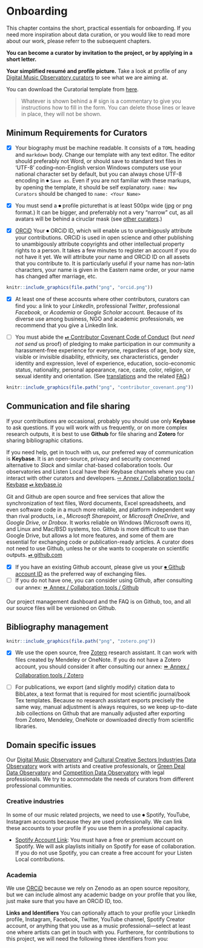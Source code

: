 # Onboarding {#onboarding}

::: {.rmdnote data-latex="{note}"}

This chapter contains the short, practical essentials for onboarding. If you need more inspiration about data curation, or you would like to read more about our work, please referr to the subsequent chapters. 

:::

**You can become a curator by invitation to the project, or by applying in a short letter.**

**Your simplified resumé and profile picture.** Take a look at profile of any [Digital Music Observatory curators](https://music.dataobservatory.eu/#contributors) to see what we are aiming at. 

You can download the Curatorial template from [here](https://raw.githubusercontent.com/dataobservatory-eu/music/main/content/authors/curator/_index.md).

> Whatever is shown behind a # sign is a commentary to give you instructions how to  fill in the form. You can delete those lines or leave in place, they will not be shown.



## Minimum Requirements for Curators

- [x] Your biography must be machine readable.  It consists of a `TOML` heading and `markdown` body.  Change our template with any text editor. The editor should preferably not Word, or should save to standard text files in 'UTF-8' coding--non-English version Windows computers use your national character set by default, but you can always chose UTF-8 encoding in ⏺ `Save as`. Even if you are not familiar with these markups, by opening the template, it should be self explanatory. 
`name: New Curators` should be changed to `name: <Your Name>`

- [x] You must send a ⏺ profile picturethat is at least 500px wide (jpg or png format.) It can be bigger, and preferrably not a very "narrow" cut, as all avatars will be behind a ciruclar mask (see [other curators](https://music.dataobservatory.eu/#contributors).)

- [x] [ORCiD](https://orcid.org/) Your ⏺ ORCiD ID, which will enable us to unambigously attribute your contributions. ORCiD is used in open science and other publishing to unambigously attribute copyrights and other intellectual property rights to a person. It takes a few minutes to register an account if you do not have it yet. We will attribute your name and ORCiD ID on all assets that you contribute to. It is particularly useful if your name has non-latin characters, your name is given in the Eastern name order, or your name has changed after marriage, etc. 

```r
knitr::include_graphics(file.path("png", "orcid.png"))
```


- [x] At least one of these accounts where other contributors, curators can find you: a link to your _LinkedIn_, professional _Twitter_, professional _Facebook_, or _Academia_ or _Google Scholar_ account. Because of its diverse use among business, NGO and academic professionals, we recommend that you give a LinkedIn link.

- [ ] You must abide the [⏯ Contributor Covenant Code of Conduct](https://www.contributor-covenant.org/version/2/1/code_of_conduct/) (but *need not send* us proof) of pledging to make participation in our community a harassment-free experience for everyone, regardless of age, body size, visible or invisible disability, ethnicity, sex characteristics, gender identity and expression, level of experience, education, socio-economic status, nationality, personal appearance, race, caste, color, religion, or sexual identity and orientation. (See [translations](https://www.contributor-covenant.org/translations/) and the related [FAQ](https://www.contributor-covenant.org/faq/).)

```r
knitr::include_graphics(file.path("png", "contributor_covenant.png"))
```


## Communication and file sharing

::: {.rmdnote data-latex="{note}"}

If your contributions are occasional, probably you should use only **Keybase** to ask questions. If you will work with us frequently, or on more complex research outputs, it is best to use **Github** for file sharing and **Zotero** for sharing bibliographic citations.

:::

If you need help, get in touch with us, our preferred way of communication is  **Keybase**. It is an open-source, privacy and security concerned alternative to *Slack* and similar chat-based collaboration tools. Our observatories and Listen Local have their Keybase channels where you can interact with other curators and developers. [⇨ Annex / Collaboration tools / Keybase](#keybase) [⏯ keybase.io](#https://keybase.io/)

Git and Github are open source and free services that allow the synchronization of text files, Word documents, Excel spreadsheets, and even software code in a much more reliable, and platform independent way than rival products, i.e., *Microsoft Sharepoint*, or *Microsoft OneDrive*, and *Google Drive*, or *Drobox*. It works reliable on Windows (Microsoft owns it), and Linux and Mac/BSD systems, too. Github is more difficult to use than Google Drive, but allows a lot more features, and some of them are essential for exchanging code or publication-ready articles.  A curator does not need to use Github, unless he or she wants to cooperate on scientific outputs.  [⏯ github.com](https://github.com//)

- [x] If you have an existing Github account, please give us your [⏺ Github account ID](https://docs.github.com/en/get-started/signing-up-for-github/signing-up-for-a-new-github-account) as the preferred way of exchanging files. 
- [ ] If you do not have one, you can consider using Github, after consulting our annex: [⏩ Annex / Collaboration tools / Github](#keybase)

Our project management dashboard and the FAQ is on Github, too, and all our source files will be versioned on Github. 

## Bibliography management

```r
knitr::include_graphics(file.path("png", "zotero.png"))
```

- [x] We use the open source, free [Zotero](https://www.zotero.org/) research assistant. It can work with files created by Mendeley or OneNote. If you do not have a Zotero account, you should consider it after consulting our annex: [⏩ Annex / Collaboration tools / Zotero](#zotero)

- [ ] For publications, we export (and slightly modify) citation data to BibLatex, a text format that is required for most scientific journal/book Tex templates. Because no research assistant exports precisely the same way, manual adjustment is always requires, so we keep up-to-date .bib collections on Github that are manually adjusted after exporting from Zotero, Mendeley, OneNote or downloaded directly from scientific libraries.



## Domain specific issues

::: {.rmdnote data-latex="{note}"}

Our [Digital Music Observatory](https://music.dataobservatory.eu/) and [Cultural Creative Sectors Industries Data Observatory](https://ccsi.dataobservatory.eu/) work with artists and creative professionals, or [Green Deal Data Observatory](https://greendeal.dataobservatory.eu/) and [Competition Data Observatory](https://competition.dataobservatory.eu/) with legal professionals. We try to accommodate the needs of curators from different professional communities.

:::

### Creative industries
In some of our music related projects, we need to use ⏺ Spotify, YouTube, Instagram accounts because they are used professionally. We can link these accounts to your profile if you use them in a professional capacity.

- [Spotify Account Link](https://open.spotify.com/user/rx4xjay1368opqg2i7nabuo5c): You must have a free or premium account on Spotify. We will ask playlists initially on Spotify for ease of collaboration. If you do not use Spotify, you can create a free account for your Listen Local contributions.

### Academia 
We use [ORCiD](https://orcid.org/) because we rely on Zenodo as an open source repository, but we can include almost any academic badge on your profile that you like, just make sure that you have an ORCiD ID, too. 


**Links and Identifiers** You can optionally attach to your profile your LinkedIn profile, Instagram, Facebook, Twitter, YouTube channel, Spotify Creator account, or anything that you use as a music professional---select at least one where artists can get in touch with you. 
Furtherore, for contributions to this project, we will need the following three identifiers from you:






